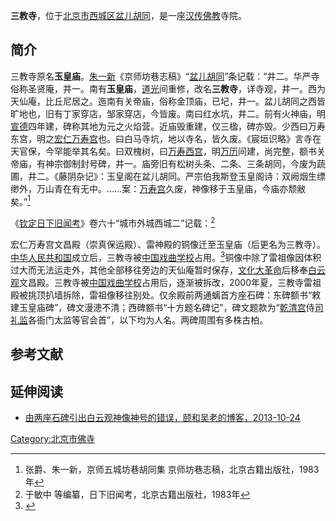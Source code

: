{{Coord|39.8755168|116.3685279|type:landmark_region:CN-11_source:GoogleMaps|display=title}}
'''三教寺'''，位于[[北京市|北京市]][[西城区|西城区]][[盆儿胡同|盆儿胡同]]，是一座[[汉传佛教|汉传佛教]]寺院。

==简介==
三教寺原名'''玉皇庙'''。[[朱一新|朱一新]]《京师坊巷志稿》“[[盆儿胡同|盆儿胡同]]”条记载：“井二。华严寺俗称圣贤庵，井一。南有'''玉皇庙'''，[[道光|道光]]间重修，改名'''三教寺'''，详寺观，井一。西为天仙庵，比丘尼居之。迤南有关帝庙，俗称金顶庙，已圮，井一。盆儿胡同之西皆旷地也，旧有丁家穿店，邹家穿店，今皆废。南曰红水坑，井二。前有火神庙，明[[宣德|宣德]]四年建，碑称其地为元之火焰营。近庙毁重建，仅三楹，碑亦毁。少西曰万寿东宫，明之[[宏仁万寿宫|宏仁万寿宫]]也。曰白马寺坑，地以寺名，皆久废。《宸垣识略》言寺在天官保，今罕能举其名矣。曰双槐树，曰[[万寿西宫|万寿西宫]]，明[[万历|万历]]间建，尚完整，额书关帝庙，有神宗御制封号碑，井一。庙旁旧有松树头条、二条、三条胡同，今废为蔬圃，井二。《藤阴杂记》：玉皇阁在盆儿胡同。严宗伯我斯登玉皇阁诗：双阙烟生缥缈外，万山青在有无中。……案：[[宏仁万寿宫|万寿宫]]久废，神像移于玉皇庙，今庙亦颓敝矣。”<ref>张爵、朱一新，京师五城坊巷胡同集 京师坊巷志稿，北京古籍出版社，1983年</ref>

《[[钦定日下旧闻考|钦定日下旧闻考]]》卷六十“城市外城西城二”记载：<ref>于敏中 等编纂，日下旧闻考，北京古籍出版社，1983年</ref>
{{引用|
增：玉皇庙，在盆儿胡衕。（《五城寺院册》）

臣等谨按：玉皇庙在[[宏仁万寿宫|宏仁万寿宫]]遗址之西，明[[万历|万历]]中建，本朝[[顺治|顺治]]十四年重修，[[清世祖|世祖章皇帝]]临幸其地赐帑金一千两。庙门西向，前为玉皇殿，中为文昌殿，有明万历中[[光禄寺|光禄寺]]少卿[[史记事|史记事]]碑，本朝顺治十八年大学士[[金之俊|金之俊]]碑，最后又有殿三楹，亦祀文昌，东西祀诸葛武侯、文信国，殿庭有鼎一座，文曰“万历四十四年季冬吉日造崇真保运之殿安供”，考“崇真保运”即上条《行国録》所载文昌殿额，其旁又有雷神殿三楹，俱从[[宏仁万寿宫|宏仁万寿宫]]移奉于此者。

增：史记事玉皇庙碑略：岫云王氏一清，徽之歙人，少习制举，长事元修。[[明神宗|神宗]]圣母弗豫，[[荣昌公主|荣昌公主]]命岫云祷之有应，遂为建玉皇庙。山门西向，前殿三楹，严玉皇像，后殿三楹，严文昌像。膳堂、内库、云舎、香厨咸备。剏始于万历二十九年春，落成于四十八年秋。天启四年嘉平立。

增：金之俊重修玉皇庙碑略：京师城南玉皇庙，为都城胜境。顺治丁酉，住持清勤谋新轮奂，既成文昌殿，复建立戒坛。世祖章皇帝临幸，发帑金一千两，遣牛录章京陈秉正赍赐，迄今又阅三载矣。清勤戚先皇帝钦祀之至意，伐石征文于余。恭惟先皇帝建中钦若，对越不违，既于深宫建台昭事，复就[[南苑|南苑]]崇建玉皇宝观，千楣万拱，碧炫金辉，极人天之壮丽。余昔曾受命制文，伏念先皇帝积精存诚，以昭格皇穹，普资群庶，集祉慈闱，即兹城隅邃刹，勤万乘之旌舆，洵帝王之盛事也。今皇上恭黙方新，孝思维则，方广饬祝釐跻世仁寿，以介两宫之纯嘏，赫兹崇宇，将与南苑宝观并峙神京，故欷歔追慕而并志之如此。顺治十八年二月二日}}

宏仁万寿宫文昌殿（崇真保运殿）、雷神殿的铜像迁至玉皇庙（后更名为三教寺）。[[中华人民共和国|中华人民共和国]]成立后，三教寺被[[中国戏曲学校|中国戏曲学校]]占用。<ref>{{Cite web |url=http://news.artxun.com/wangsen-1005-5021433.shtml |title=话里画外名家谈——王森（上），博宝艺术网，2008-03-24 |access-date=2015-04-04 |archive-url=https://web.archive.org/web/20150411070311/http://news.artxun.com/wangsen-1005-5021433.shtml |archive-date=2015-04-11 |dead-url=yes }}</ref>铜像中除了雷祖像因体积过大而无法运走外，其他全部移往旁边的天仙庵暂时保存，[[文化大革命|文化大革命]]后移奉[[白云观|白云观]]文昌殿。三教寺被[[中国戏曲学校|中国戏曲学校]]占用后，逐渐被拆改，2000年夏，三教寺雷祖殿被挑顶扒墙拆除，雷祖像移往别处。仅余殿前两通螭首方座石碑：东碑额书“敕建玉皇庙碑”，碑文漫漶不清；西碑额书“十方题名碑记”，碑文题款为“[[乾清宫|乾清宫]]侍[[司礼监|司礼监]]各衙门太监等官会首”，以下均为人名。两碑周围有多株古柏。

==参考文献==
{{reflist}}

==延伸阅读==
*[http://blog.sina.com.cn/s/blog_485b09aa0102evhh.html 由两座石碑引出白云观神像神号的错误，颐和吴老的博客，2013-10-24]{{Wayback|url=http://blog.sina.com.cn/s/blog_485b09aa0102evhh.html |date=20150410191710 }}

[[Category:北京市佛寺|Category:北京市佛寺]]